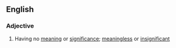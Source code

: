 ==English==

===Adjective===
{{en-adj}}

# Having no [[meaning]] or [[significance]]; [[meaningless]] or [[insignificant]]